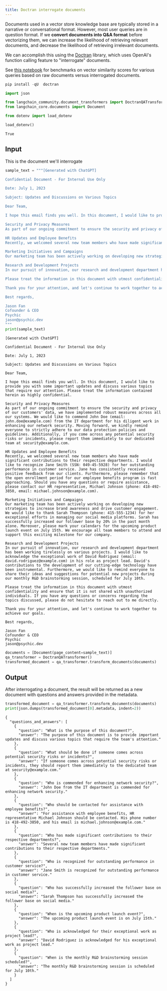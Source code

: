 ```yaml
---
title: Doctran interrogate documents
---
```


Documents used in a vector store knowledge base are typically stored in a narrative or conversational format. However, most user queries are in question format. If we **convert documents into Q&A format** before vectorizing them, we can increase the likelihood of retrieving relevant documents, and decrease the likelihood of retrieving irrelevant documents.

We can accomplish this using the [Doctran](https://github.com/psychic-api/doctran) library, which uses OpenAI's function calling feature to "interrogate" documents.

See [this notebook](https://github.com/psychic-api/doctran/blob/main/benchmark.ipynb) for benchmarks on vector similarity scores for various queries based on raw documents versus interrogated documents.

```python
pip install -qU  doctran
```

```python
import json

from langchain_community.document_transformers import DoctranQATransformer
from langchain_core.documents import Document
```

```python
from dotenv import load_dotenv

load_dotenv()
```

```output
True
```

## Input

This is the document we'll interrogate

```python
sample_text = """[Generated with ChatGPT]

Confidential Document - For Internal Use Only

Date: July 1, 2023

Subject: Updates and Discussions on Various Topics

Dear Team,

I hope this email finds you well. In this document, I would like to provide you with some important updates and discuss various topics that require our attention. Please treat the information contained herein as highly confidential.

Security and Privacy Measures
As part of our ongoing commitment to ensure the security and privacy of our customers' data, we have implemented robust measures across all our systems. We would like to commend John Doe (email: john.doe@example.com) from the IT department for his diligent work in enhancing our network security. Moving forward, we kindly remind everyone to strictly adhere to our data protection policies and guidelines. Additionally, if you come across any potential security risks or incidents, please report them immediately to our dedicated team at security@example.com.

HR Updates and Employee Benefits
Recently, we welcomed several new team members who have made significant contributions to their respective departments. I would like to recognize Jane Smith (SSN: 049-45-5928) for her outstanding performance in customer service. Jane has consistently received positive feedback from our clients. Furthermore, please remember that the open enrollment period for our employee benefits program is fast approaching. Should you have any questions or require assistance, please contact our HR representative, Michael Johnson (phone: 418-492-3850, email: michael.johnson@example.com).

Marketing Initiatives and Campaigns
Our marketing team has been actively working on developing new strategies to increase brand awareness and drive customer engagement. We would like to thank Sarah Thompson (phone: 415-555-1234) for her exceptional efforts in managing our social media platforms. Sarah has successfully increased our follower base by 20% in the past month alone. Moreover, please mark your calendars for the upcoming product launch event on July 15th. We encourage all team members to attend and support this exciting milestone for our company.

Research and Development Projects
In our pursuit of innovation, our research and development department has been working tirelessly on various projects. I would like to acknowledge the exceptional work of David Rodriguez (email: david.rodriguez@example.com) in his role as project lead. David's contributions to the development of our cutting-edge technology have been instrumental. Furthermore, we would like to remind everyone to share their ideas and suggestions for potential new projects during our monthly R&D brainstorming session, scheduled for July 10th.

Please treat the information in this document with utmost confidentiality and ensure that it is not shared with unauthorized individuals. If you have any questions or concerns regarding the topics discussed, please do not hesitate to reach out to me directly.

Thank you for your attention, and let's continue to work together to achieve our goals.

Best regards,

Jason Fan
Cofounder & CEO
Psychic
jason@psychic.dev
"""
print(sample_text)
```

```output
[Generated with ChatGPT]

Confidential Document - For Internal Use Only

Date: July 1, 2023

Subject: Updates and Discussions on Various Topics

Dear Team,

I hope this email finds you well. In this document, I would like to provide you with some important updates and discuss various topics that require our attention. Please treat the information contained herein as highly confidential.

Security and Privacy Measures
As part of our ongoing commitment to ensure the security and privacy of our customers' data, we have implemented robust measures across all our systems. We would like to commend John Doe (email: john.doe@example.com) from the IT department for his diligent work in enhancing our network security. Moving forward, we kindly remind everyone to strictly adhere to our data protection policies and guidelines. Additionally, if you come across any potential security risks or incidents, please report them immediately to our dedicated team at security@example.com.

HR Updates and Employee Benefits
Recently, we welcomed several new team members who have made significant contributions to their respective departments. I would like to recognize Jane Smith (SSN: 049-45-5928) for her outstanding performance in customer service. Jane has consistently received positive feedback from our clients. Furthermore, please remember that the open enrollment period for our employee benefits program is fast approaching. Should you have any questions or require assistance, please contact our HR representative, Michael Johnson (phone: 418-492-3850, email: michael.johnson@example.com).

Marketing Initiatives and Campaigns
Our marketing team has been actively working on developing new strategies to increase brand awareness and drive customer engagement. We would like to thank Sarah Thompson (phone: 415-555-1234) for her exceptional efforts in managing our social media platforms. Sarah has successfully increased our follower base by 20% in the past month alone. Moreover, please mark your calendars for the upcoming product launch event on July 15th. We encourage all team members to attend and support this exciting milestone for our company.

Research and Development Projects
In our pursuit of innovation, our research and development department has been working tirelessly on various projects. I would like to acknowledge the exceptional work of David Rodriguez (email: david.rodriguez@example.com) in his role as project lead. David's contributions to the development of our cutting-edge technology have been instrumental. Furthermore, we would like to remind everyone to share their ideas and suggestions for potential new projects during our monthly R&D brainstorming session, scheduled for July 10th.

Please treat the information in this document with utmost confidentiality and ensure that it is not shared with unauthorized individuals. If you have any questions or concerns regarding the topics discussed, please do not hesitate to reach out to me directly.

Thank you for your attention, and let's continue to work together to achieve our goals.

Best regards,

Jason Fan
Cofounder & CEO
Psychic
jason@psychic.dev
```

```python
documents = [Document(page_content=sample_text)]
qa_transformer = DoctranQATransformer()
transformed_document = qa_transformer.transform_documents(documents)
```

## Output

After interrogating a document, the result will be returned as a new document with questions and answers provided in the metadata.

```python
transformed_document = qa_transformer.transform_documents(documents)
print(json.dumps(transformed_document[0].metadata, indent=2))
```

```output
{
  "questions_and_answers": [
    {
      "question": "What is the purpose of this document?",
      "answer": "The purpose of this document is to provide important updates and discuss various topics that require the team's attention."
    },
    {
      "question": "What should be done if someone comes across potential security risks or incidents?",
      "answer": "If someone comes across potential security risks or incidents, they should report them immediately to the dedicated team at security@example.com."
    },
    {
      "question": "Who is commended for enhancing network security?",
      "answer": "John Doe from the IT department is commended for enhancing network security."
    },
    {
      "question": "Who should be contacted for assistance with employee benefits?",
      "answer": "For assistance with employee benefits, HR representative Michael Johnson should be contacted. His phone number is 418-492-3850, and his email is michael.johnson@example.com."
    },
    {
      "question": "Who has made significant contributions to their respective departments?",
      "answer": "Several new team members have made significant contributions to their respective departments."
    },
    {
      "question": "Who is recognized for outstanding performance in customer service?",
      "answer": "Jane Smith is recognized for outstanding performance in customer service."
    },
    {
      "question": "Who has successfully increased the follower base on social media?",
      "answer": "Sarah Thompson has successfully increased the follower base on social media."
    },
    {
      "question": "When is the upcoming product launch event?",
      "answer": "The upcoming product launch event is on July 15th."
    },
    {
      "question": "Who is acknowledged for their exceptional work as project lead?",
      "answer": "David Rodriguez is acknowledged for his exceptional work as project lead."
    },
    {
      "question": "When is the monthly R&D brainstorming session scheduled?",
      "answer": "The monthly R&D brainstorming session is scheduled for July 10th."
    }
  ]
}
```
